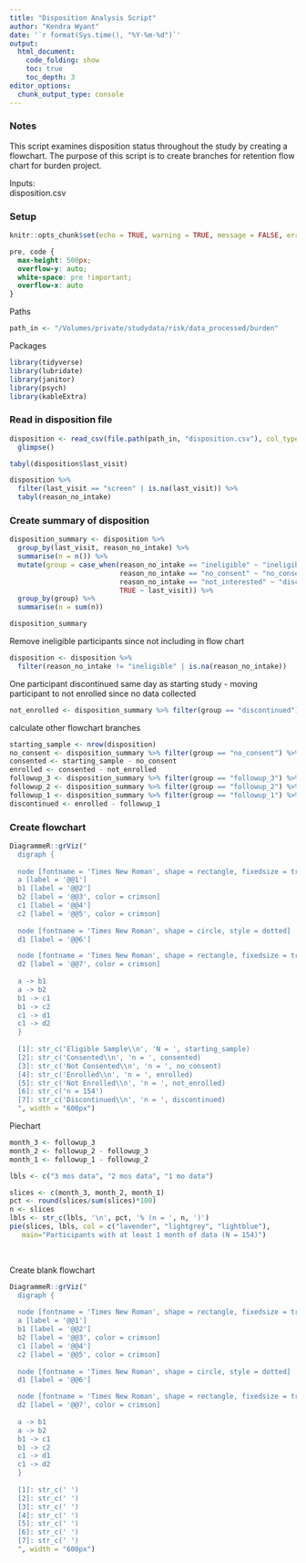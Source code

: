 ```yaml
---
title: "Disposition Analysis Script"
author: "Kendra Wyant"
date: '`r format(Sys.time(), "%Y-%m-%d")`'
output: 
  html_document:
    code_folding: show
    toc: true 
    toc_depth: 3
editor_options: 
  chunk_output_type: console
---
```


### Notes
 
This script examines disposition status throughout the study by creating a flowchart. The purpose of this script is to create branches for retention flow chart for burden project.  

Inputs:   
disposition.csv

### Setup
```r
knitr::opts_chunk$set(echo = TRUE, warning = TRUE, message = FALSE, error = TRUE)
```

```css
pre, code {
  max-height: 500px;
  overflow-y: auto;
  white-space: pre !important; 
  overflow-x: auto
}
```

Paths
```r
path_in <- "/Volumes/private/studydata/risk/data_processed/burden"
```

Packages
```r
library(tidyverse)
library(lubridate)
library(janitor)
library(psych)
library(kableExtra)
```



### Read in disposition file

```r
disposition <- read_csv(file.path(path_in, "disposition.csv"), col_types = cols()) %>% 
  glimpse()
```

```r
tabyl(disposition$last_visit)

disposition %>% 
  filter(last_visit == "screen" | is.na(last_visit)) %>% 
  tabyl(reason_no_intake)
```

### Create summary of disposition

```r
disposition_summary <- disposition %>% 
  group_by(last_visit, reason_no_intake) %>% 
  summarise(n = n()) %>% 
  mutate(group = case_when(reason_no_intake == "ineligible" ~ "ineligible",
                           reason_no_intake == "no_consent" ~ "no_consent",
                           reason_no_intake == "not_interested" ~ "discontinued",
                           TRUE ~ last_visit)) %>% 
  group_by(group) %>% 
  summarise(n = sum(n))

disposition_summary
```

Remove ineligible participants since not including in flow chart
```r
disposition <- disposition %>% 
  filter(reason_no_intake != "ineligible" | is.na(reason_no_intake))
```

One participant discontinued same day as starting study - moving participant to not enrolled since no data collected
```r
not_enrolled <- disposition_summary %>% filter(group == "discontinued") %>% select(n) %>% unlist(use.names = FALSE) + 1
```

calculate other flowchart branches
```r
starting_sample <- nrow(disposition)
no_consent <- disposition_summary %>% filter(group == "no_consent") %>% select(n) %>% unlist(use.names = FALSE)
consented <- starting_sample - no_consent 
enrolled <- consented - not_enrolled
followup_3 <- disposition_summary %>% filter(group == "followup_3") %>% select(n) %>% unlist(use.names = FALSE)
followup_2 <- disposition_summary %>% filter(group == "followup_2") %>% select(n) %>% unlist(use.names = FALSE) + followup_3
followup_1 <- disposition_summary %>% filter(group == "followup_1") %>% select(n) %>% unlist(use.names = FALSE) + followup_2
discontinued <- enrolled - followup_1
```


### Create flowchart

```r
DiagrammeR::grViz("
  digraph {
  
  node [fontname = 'Times New Roman', shape = rectangle, fixedsize = true, width = 1.7, height = .6]
  a [label = '@@1']
  b1 [label = '@@2']
  b2 [label = '@@3', color = crimson]
  c1 [label = '@@4']
  c2 [label = '@@5', color = crimson]
  
  node [fontname = 'Times New Roman', shape = circle, style = dotted]
  d1 [label = '@@6']

  node [fontname = 'Times New Roman', shape = rectangle, fixedsize = true, width = 1.7, height = .6, style = solid]
  d2 [label = '@@7', color = crimson]
  
  a -> b1
  a -> b2
  b1 -> c1
  b1 -> c2
  c1 -> d1
  c1 -> d2
  }
  
  [1]: str_c('Eligible Sample\\n', 'N = ', starting_sample)
  [2]: str_c('Consented\\n', 'n = ', consented) 
  [3]: str_c('Not Consented\\n', 'n = ', no_consent)
  [4]: str_c('Enrolled\\n', 'n = ', enrolled)
  [5]: str_c('Not Enrolled\\n', 'n = ', not_enrolled)
  [6]: str_c('n = 154')
  [7]: str_c('Discontinued\\n', 'n = ', discontinued)
  ", width = "600px") 
```

Piechart
```r
month_3 <- followup_3
month_2 <- followup_2 - followup_3
month_1 <- followup_1 - followup_2

lbls <- c("3 mos data", "2 mos data", "1 mo data")

slices <- c(month_3, month_2, month_1)
pct <- round(slices/sum(slices)*100)
n <- slices
lbls <- str_c(lbls, '\n', pct, '% (n = ', n, ')')
pie(slices, lbls, col = c("lavender", "lightgrey", "lightblue"),
   main="Participants with at least 1 month of data (N = 154)") 
```

<br>

Create blank flowchart
```r
DiagrammeR::grViz("
  digraph {
  
  node [fontname = 'Times New Roman', shape = rectangle, fixedsize = true, width = 1.7, height = .6]
  a [label = '@@1']
  b1 [label = '@@2']
  b2 [label = '@@3', color = crimson]
  c1 [label = '@@4']
  c2 [label = '@@5', color = crimson]
  
  node [fontname = 'Times New Roman', shape = circle, style = dotted]
  d1 [label = '@@6']

  node [fontname = 'Times New Roman', shape = rectangle, fixedsize = true, width = 1.7, height = .6, style = solid]
  d2 [label = '@@7', color = crimson]
  
  a -> b1
  a -> b2
  b1 -> c1
  b1 -> c2
  c1 -> d1
  c1 -> d2
  }
  
  [1]: str_c(' ')
  [2]: str_c(' ') 
  [3]: str_c(' ')
  [4]: str_c(' ')
  [5]: str_c(' ')
  [6]: str_c(' ')
  [7]: str_c(' ')
  ", width = "600px") 
```

<br>